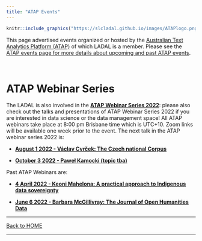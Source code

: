 ```yaml
---
title: "ATAP Events"
---
```


```r
knitr::include_graphics("https://slcladal.github.io/images/ATAPlogo.png")
```


This page advertised events organized or hosted by the [Australian Text Analytics Platform (ATAP)](https://www.atap.edu.au) of which LADAL is a member. Please see the [ATAP events page  for more details about upcoming and past ATAP events](https://www.atap.edu.au/events/). 

<br>


# ATAP Webinar Series{-}

The LADAL is also involved in the [**ATAP Webinar Series 2022**](https://www.atap.edu.au/events/): please also check out the talks and presentations of ATAP Webinar Series 2022 if you are interested in data science or the data management space! All ATAP webinars take place at 8:00 pm Brisbane time which is UTC+10. Zoom links will be available one week prior to the event. The next talk in the ATAP webinar series 2022 is:

* [**August 1 2022 - Václav Cvrček: The Czech national Corpus**](https://www.atap.edu.au/events/)

* [**October 3 2022 - Paweł Kamocki (topic tba)**](https://www.atap.edu.au/events/)

Past ATAP Webinars are:

* [**4 April 2022 - Keoni Mahelona: A practical approach to Indigenous data sovereignty**](https://www.atap.edu.au/events/)

* [**June 6 2022 - Barbara McGillivray: The Journal of Open Humanities Data**](https://www.atap.edu.au/events/)



***

[Back to HOME](https://slcladal.github.io/index.html)

*** 
